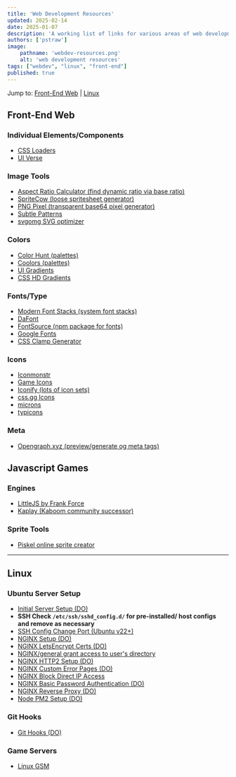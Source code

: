 ```yaml
---
title: 'Web Development Resources'
updated: 2025-02-14
date: 2025-01-07
description: 'A working list of links for various areas of web development'
authors: ['pstraw']
image:
    pathname: 'webdev-resources.png'
    alt: 'web development resources'
tags: ["webdev", "linux", "front-end"]
published: true
---
```

Jump to: [Front-End Web](#front-end-web) | [Linux](#linux)

## Front-End Web
### Individual Elements/Components
- [CSS Loaders](https://css-loaders.com/)
- [UI Verse](https://uiverse.io/)

### Image Tools
- [Aspect Ratio Calculator (find dynamic ratio via base ratio)](https://andrew.hedges.name/experiments/aspect_ratio/)
- [SpriteCow (loose spritesheet generator)](http://www.spritecow.com/)
- [PNG Pixel (transparent base64 pixel generator)](https://png-pixel.com/)
- [Subtle Patterns](https://www.toptal.com/designers/subtlepatterns/)
- [svgomg SVG optimizer](https://svgomg.net/)

### Colors
- [Color Hunt (palettes)](https://colorhunt.co/)
- [Coolors (palettes)](https://coolors.co/)
- [UI Gradients](https://uigradients.com/#ManofSteel)
- [CSS HD Gradients](https://gradient.style/)

### Fonts/Type
- [Modern Font Stacks (system font stacks)](https://modernfontstacks.com/)
- [DaFont](https://www.dafont.com/)
- [FontSource (npm package for fonts)](https://fontsource.org/)
- [Google Fonts](https://fonts.google.com/)
- [CSS Clamp Generator](https://clamp-generator.netlify.app/)

### Icons
- [Iconmonstr](https://iconmonstr.com/)
- [Game Icons](https://game-icons.net/)
- [Iconify (lots of icon sets)](https://icon-sets.iconify.design/)
- [css.gg Icons](https://css.gg/)
- [microns](https://www.s-ings.com/projects/microns-icon-font/)
- [typicons](https://www.s-ings.com/typicons/)

### Meta
- [Opengraph.xyz (preview/generate og meta tags)](https://www.opengraph.xyz/)

## Javascript Games
### Engines
- [LittleJS by Frank Force](https://github.com/KilledByAPixel/LittleJS)
- [Kaplay (Kaboom community successor)](https://kaplayjs.com/)

### Sprite Tools
- [Piskel online sprite creator](https://www.piskelapp.com/p/create/sprite)

------------

## Linux
### Ubuntu Server Setup
- [Initial Server Setup (DO)](https://www.digitalocean.com/community/tutorials/initial-server-setup-with-ubuntu)
- **SSH Check `/etc/ssh/sshd_config.d/` for pre-installed/  host configs and remove as necessary**
- [SSH Config Change Port (Ubuntu v22+)](https://askubuntu.com/questions/1439461/ssh-default-port-not-changing-ubuntu-22-10-and-later/1439482#1439482)
- [NGINX Setup (DO)](https://www.digitalocean.com/community/tutorials/how-to-install-nginx-on-ubuntu-22-04)
- [NGINX LetsEncrypt Certs (DO)](https://www.digitalocean.com/community/tutorials/how-to-secure-nginx-with-let-s-encrypt-on-ubuntu-22-04)
- [NGINX/general grant access to user's directory](https://stackoverflow.com/a/25776092)
- [NGINX HTTP2 Setup (DO)](https://www.digitalocean.com/community/tutorials/how-to-set-up-nginx-with-http-2-support-on-ubuntu-22-04)
- [NGINX Custom Error Pages (DO)](https://www.digitalocean.com/community/tutorials/how-to-configure-nginx-to-use-custom-error-pages-on-ubuntu-22-04)
- [NGINX Block Direct IP Access](https://erikpoehler.com/2022/08/02/how-to-block-direct-ip-access-to-your-nginx-web-server/)
- [NGINX Basic Password Authentication (DO)](https://www.digitalocean.com/community/tutorials/how-to-set-up-password-authentication-with-nginx-on-ubuntu-22-04)
- [NGINX Reverse Proxy (DO)](https://www.digitalocean.com/community/tutorials/nginx-reverse-proxy-node-angular)
- [Node PM2 Setup (DO)](https://www.digitalocean.com/community/tutorials/how-to-set-up-a-node-js-application-for-production-on-ubuntu-22-04)

### Git Hooks
- [Git Hooks (DO)](https://www.digitalocean.com/community/tutorials/how-to-use-git-hooks-to-automate-development-and-deployment-tasks)

### Game Servers
- [Linux GSM](https://linuxgsm.com/)